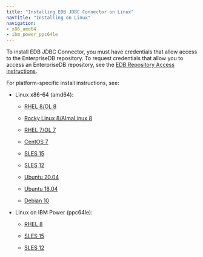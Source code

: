 ```yaml
---
title: "Installing EDB JDBC Connector on Linux"
navTitle: "Installing on Linux"
navigation:
- x86_amd64
- ibm_power_ppc64le
---
```


To install EDB JDBC Connector, you must have credentials that allow access to the EnterpriseDB repository. To request credentials that allow you to access an EnterpriseDB repository, see the [EDB Repository Access instructions](https://www.enterprisedb.com/repository-access-request).

For platform-specific install instructions, see:

- Linux x86-64 (amd64):
  - [RHEL 8/OL 8](x86_amd64/jdbc42_rhel8_x86)

  - [Rocky Linux 8/AlmaLinux 8](x86_amd64/jdbc42_other_linux8_x86)
  - [RHEL 7/OL 7](x86_amd64/jdbc42_rhel7_x86)
  - [CentOS 7](x86_amd64/jdbc42_centos7_x86)
  - [SLES 15](x86_amd64/jdbc42_sles15_x86)
  - [SLES 12](x86_amd64/jdbc42_sles12_x86)
  - [Ubuntu 20.04](x86_amd64/jdbc42_ubuntu20_x86)
  - [Ubuntu 18.04](x86_amd64/jdbc42_ubuntu18_x86)
  - [Debian 10](x86_amd64/jdbc42_deb10_x86)

- Linux on IBM Power (ppc64le):
  - [RHEL 8](ibm_power_ppc64le/jdbc42_rhel8_ppcle)

  - [SLES 15](ibm_power_ppc64le/jdbc42_sles15_ppcle)
  - [SLES 12](ibm_power_ppc64le/jdbc42_sles12_ppcle)
